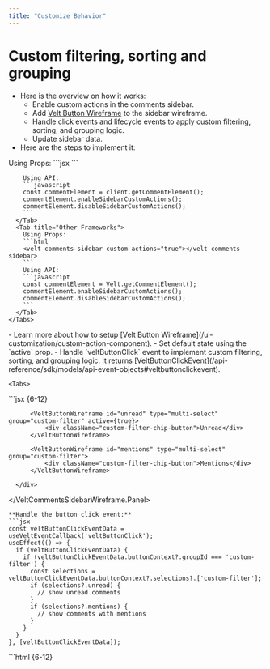 ```yaml
---
title: "Customize Behavior"
---
```


# Custom filtering, sorting and grouping
  - Here is the overview on how it works:
    - Enable custom actions in the comments sidebar.
    - Add [Velt Button Wireframe](/ui-customization/custom-action-component) to the sidebar wireframe.
    - Handle click events and lifecycle events to apply custom filtering, sorting, and grouping logic.
    - Update sidebar data.
  - Here are the steps to implement it:

<Steps titleSize="h2">
  <Step title="Enable Custom Actions">
    <Tabs>
      <Tab title="React / Next.js">
        Using Props:
        ```jsx
        <VeltCommentsSidebar customActions={true} />
        ```

        Using API:
        ```javascript
        const commentElement = client.getCommentElement();
        commentElement.enableSidebarCustomActions();
        commentElement.disableSidebarCustomActions();
        ```
      </Tab>
      <Tab title="Other Frameworks">
        Using Props:
        ```html
        <velt-comments-sidebar custom-actions="true"></velt-comments-sidebar>
        ```
        Using API:
        ```javascript
        const commentElement = Velt.getCommentElement();
        commentElement.enableSidebarCustomActions();
        commentElement.disableSidebarCustomActions();
        ```
      </Tab>
    </Tabs>
  </Step>

  <Step title="Add Velt Buttons and handle click events">
    - Learn more about how to setup [Velt Button Wireframe](/ui-customization/custom-action-component).
    - Set default state using the `active` prop.
    - Handle `veltButtonClick` event to implement custom filtering, sorting, and grouping logic. It returns [VeltButtonClickEvent](/api-reference/sdk/models/api-event-objects#veltbuttonclickevent).

    <Tabs>
<Tab title="React / Next.js">
```jsx {6-12}
<VeltWireframe>
  <VeltCommentsSidebarWireframe.Panel>
      <VeltCommentsSidebarWireframe.Header />
      <div className="custom-filter-chip-container">

          <VeltButtonWireframe id="unread" type="multi-select" group="custom-filter" active={true}>
              <div className="custom-filter-chip-button">Unread</div>
          </VeltButtonWireframe>

          <VeltButtonWireframe id="mentions" type="multi-select" group="custom-filter">
              <div className="custom-filter-chip-button">Mentions</div>
          </VeltButtonWireframe>

      </div>
  </VeltCommentsSidebarWireframe.Panel>
</VeltWireframe>
```
**Handle the button click event:**
```jsx
const veltButtonClickEventData = useVeltEventCallback('veltButtonClick');
useEffect(() => {
  if (veltButtonClickEventData) {
    if (veltButtonClickEventData.buttonContext?.groupId === 'custom-filter') {
      const selections = veltButtonClickEventData.buttonContext?.selections?.['custom-filter'];
      if (selections?.unread) {
        // show unread comments
      }
      if (selections?.mentions) {
        // show comments with mentions
      }
    }
  }
}, [veltButtonClickEventData]);
```
</Tab>

<Tab title="Other Frameworks">
```html {6-12}
<velt-wireframe style="display:none;">
  <velt-comments-sidebar-wireframe-panel>
    <velt-comments-sidebar-wireframe-header></velt-comments-sidebar-wireframe-header>
    <div class="custom-filter-chip-container">

        <velt-button-wireframe id="unread" type="multi-select" group="custom-filter" active="true">
            <div class="custom-filter-chip-button">Unread</div>
        </velt-button-wireframe>

        <velt-button-wireframe id="mentions" type="multi-select" group="custom-filter">
            <div class="custom-filter-chip-button">Mentions</div>
        </velt-button-wireframe>

    </div>
  </velt-comments-sidebar-wireframe-panel>
</velt-wireframe>
```
**Handle the button click event:**
```js
Velt.on('veltButtonClick').subscribe(veltButtonClickEventData => {
  if (veltButtonClickEventData) {
    if (veltButtonClickEventData.buttonContext?.groupId === 'custom-filter') {
      const selections = veltButtonClickEventData.buttonContext?.selections?.['custom-filter'];
      if (selections?.unread) {
        // Custom Filtering | Sorting | Grouping Logic
      }
      if (selections?.mentions) {
        // Custom Filtering | Sorting | Grouping Logic
      }
    }
  }
});
```
</Tab>
</Tabs>
</Step>
  <Step title="Handle Sidebar data lifecycle events">
  - There are two lifecycle events you need to handle to implement custom filtering, sorting, and grouping logic:
    - `commentSidebarDataInit`: Triggered when comment sidebar data is first loaded. It returns [CommentSidebarDataInitEvent](/api-reference/sdk/models/api-event-objects#commentsidebardatainitevent)
    - `commentSidebarDataUpdate`: Triggered when comment sidebar data is updated. It returns [CommentSidebarDataUpdateEvent](/api-reference/sdk/models/api-event-objects#commentsidebardataupdateevent)
      - This event can trigger multiple times when either the comment data or unread comment count changes.

    <Tabs>
      <Tab title="React / Next.js">
        ```jsx
        const commentSidebarDataInitEvent: CommentSidebarDataInitEvent = useCommentEventCallback('commentSidebarDataInit');
        const commentSidebarDataUpdateEvent: CommentSidebarDataUpdateEvent = useCommentEventCallback('commentSidebarDataUpdate');

        useEffect(() => {
          if (commentSidebarDataInitEvent) {
            // Custom Filtering | Sorting | Grouping Logic
          }
        }, [commentSidebarDataInitEvent]);

        useEffect(() => {
          if (commentSidebarDataUpdateEvent) {
            // Custom Filtering | Sorting | Grouping Logic
          }
        }, [commentSidebarDataUpdateEvent]);
        ```
      </Tab>
      <Tab title="Other Frameworks">
        ```javascript
        const commentElement = Velt.getCommentElement();

        commentElement.on('commentSidebarDataInit').subscribe((data) => {
          // Custom Filtering | Sorting | Grouping Logic
        });

        commentElement.on('commentSidebarDataUpdate').subscribe((data) => {
          // Custom Filtering | Sorting | Grouping Logic
        });
        ```
      </Tab>
    </Tabs>
  </Step>

  <Step title="Update sidebar data based on custom logic">
  - Once you have applied your custom filtering, sorting, and grouping logic, create the data an **array** of [CommentSidebarData](/api-reference/sdk/models/data-models#commentsidebardata) objects and set it in the comments sidebar.
  - Use the `options` parameter to control if you want to group the comments or not.
    <Tabs>
      <Tab title="React / Next.js">
        ```jsx
        const options = {
          grouping: false
        };

        const customFilterData = [
          {
            "groupId": "group1",
            "groupName": "Group 1",
            "isExpanded": true,
            "annotations": [
              {
                  ...annotation1
              },
              {
                  ...annotation2
              },
            ]
          }
        ];

        const commentElement = client.getCommentElement();
        commentElement.setCommentSidebarData(customFilterData, options);
        ```
      </Tab>
      <Tab title="Other Frameworks">
        ```javascript
        const options = {
          grouping: false
        };
        const customFilterData = [
          {
            "groupId": "group1",
            "groupName": "Group 1",
            "isExpanded": true,
            "annotations": [
              {
                  ...annotation1
              },
              {
                  ...annotation2
              },
            ]
          }
        ];
        const commentElement = Velt.getCommentElement();
        commentElement.setCommentSidebarData(customFilterData, options);
        ```
      </Tab>
    </Tabs>
  </Step>
</Steps>



# Navigation

#### onCommentClick

- Listen for click events on comments in the sidebar to trigger actions like navigation.
- The event callback provides access to the clicked comment's annotation object, which includes `location` and `context` data.
- Use this data to update your app's state and navigate to the comment's location.

The event handler receives an object with the following properties:

| Property | Type | Description |
|----------|------|-------------|
| `documentId` | string | ID of the document containing the comment |
| `location` | Object | Location details of the comment |
| `targetElementId` | string | DOM ID of the element the comment is attached to |
| `context` | Object | Custom context data associated with the comment |
| `annotation` | CommentAnnotation | The full comment annotation object |


<Tabs>
<Tab title="React / Next.js">
```js
 <VeltCommentsSidebar onCommentClick={onCommentClick} /> 

// event handler for when a comment is clicked on 
const onCommentClick = (event) => {
  //handle custom navigation by getting location if you have set custom locations
  const { pageId } = event.location;
  //handle custom navigation by getting context if you have added metadata using addContext()
  const { pageId } = event.context;
  yourNavigateToPageMethod(pageId);
};
```
</Tab>

<Tab title="Other Frameworks">

```js

// event handler for when a comment is clicked on 
const onCommentClick = (event) => {
  console.log('onCommentClick', event.detail);
  //handle custom navigation by getting location if you have set custom locations
  const { pageId } = event.detail.location;
  //handle custom navigation by getting context if you have added metadata using addContext()
  const { pageId } = event.detail.context;
  yourNavigateToPageMethod(pageId);
};

const commentElement = document.querySelector('velt-comments-sidebar');
commentElement.addEventListener('onCommentClick', onCommentClick);
```
</Tab>
</Tabs>

#### onCommentNavigationButtonClick

- This event is triggered when the navigation button in the comment dialog in the Sidebar is clicked.
- Use this event to implement custom navigation logic.

<Tabs>
      <Tab title="React / Next.js">
        ```jsx
        <VeltCommentsSidebar onCommentNavigationButtonClick={onCommentNavigationButtonClick} />

          // event handler for when a comment is clicked on 
          const onCommentNavigationButtonClick = (event) => {
            console.log('onCommentNavigationButtonClick', event);
            //handle custom navigation by getting location if you have used Locations
            const { pageId } = event.location;
            //handle custom navigation by getting context if you have used addContext()
            const { pageId } = event.context;
            yourNavigateToPageMethod(pageId);
          };
        ```
      </Tab>
      <Tab title="Other Frameworks">
        ```javascript
        const commentSidebarElement = document.querySelector('velt-comments-sidebar');
        commentSidebarElement.addEventListener('onCommentNavigationButtonClick', (event) => {
          console.log('onCommentNavigationButtonClick', event.detail);
        });
        ```
      </Tab>
    </Tabs>



#### enableSidebarUrlNavigation

- By default, clicking a comment in the sidebar doesn't automatically update the page URL where the comment was added.
- Use this to enable automatic URL navigation when clicking comments in the sidebar.
- If your app's state is more complex, you might need to listen for `onCommentClick` events and implement custom navigation logic.

Default: `false`

<Tabs>
<Tab title="React / Next.js">

Using Props:
```jsx
<VeltCommentsSidebar urlNavigation={true} />
```
Using API method:

```js
const commentElement = client.getCommentElement();
// to enable sidebar url navigation
commentElement.enableSidebarUrlNavigation();
// to disable sidebar url navigation
commentElement.disableSidebarUrlNavigation();
```
</Tab>

<Tab title="Other Frameworks">
Using Props:
```js
<velt-comments-sidebar url-navigation="false"></velt-comments-sidebar>
```

Using API method:

```js
const commentElement = Velt.getCommentElement();
commentElement.enableSidebarUrlNavigation();
commentElement.disableSidebarUrlNavigation();
```
</Tab>


</Tabs>






# UI
#### currentLocationSuffix
- Adds "(this page)" suffix to the group name when the current location matches the group's location.

Default: `false`

<Tabs>
<Tab title="React / Next.js">

```jsx
<VeltCommentsSidebar currentLocationSuffix={true}/>
```
</Tab>

<Tab title="Other Frameworks">

```jsx
<velt-comments-sidebar current-location-suffix="true"></velt-comments-sidebar>
```
</Tab>


</Tabs>

#### embedMode

- By default, the sidebar will open up from the right corner of the page.
- With embed mode, you can add the sidebar in your component and it will take up the full width and height of its container.
- When in embed mode, the sidebar will not have the close button. You need to implement your own open and close functionality on the host component.

<Tabs>
<Tab title="React / Next.js">
```jsx
<div className="sidebar-container">
  <VeltCommentsSidebar embedMode={true} />
</div>
```
</Tab>

<Tab title="Other Frameworks">
```jsx
<div className="sidebar-container">
  <velt-comments-sidebar embed-mode="true"></velt-comments-sidebar>
</div>
```
</Tab>

</Tabs>

#### excludeLocationIdsFromSidebar
- Use this to filter out comments from certain locations. These comments will not be displayed in the sidebar.

<Tabs>
<Tab title="React / Next.js">

Using Props:
```jsx
<VeltCommentsSidebar excludeLocationIds={['location1', 'location2']} />
```

Using API:
```jsx
const commentElement = client.getCommentElement();
commentElement.excludeLocationIdsFromSidebar(['location1', 'location2']);
```
</Tab>

<Tab title="Other Frameworks">
Using Props:
```jsx
<velt-comments-sidebar exclude-location-ids='["location1", "location2"]'></velt-comments-sidebar>
```

Using API:
```jsx
const commentElement = Velt.getCommentElement();
commentElement.excludeLocationIdsFromSidebar(['location1', 'location2']);
```
</Tab>

</Tabs>


#### filterPanelLayout
- Change the layout of the filter panel in the sidebar.
- Options: `menu` or `bottomSheet`
`Default: bottomSheet`

<Tabs>
<Tab title="React / Next.js">
```jsx
<VeltCommentsSidebar filterPanelLayout="menu"/>
```
</Tab>

<Tab title="Other Frameworks">
```jsx
<velt-comments-sidebar filter-panel-layout="menu"/>
```
</Tab>

</Tabs>

#### filterOptionLayout
- Change the layout of the filter options in the sidebar filter panel.
- Options:
  - `checkbox`: (default) to show the filter options in a checkbox list
  - `dropdown`: to show the filter options in a searchable dropdown with checklist

<Tabs>
<Tab title="React / Next.js">
```jsx
<VeltCommentsSidebar filterOptionLayout="dropdown"/>
```
</Tab>

<Tab title="Other Frameworks">
```jsx
<velt-comments-sidebar filter-option-layout="dropdown"/>
```
</Tab>

</Tabs>

#### filterCount
- Disable comment count on filter options. This leads to better performance.

<Tabs>
<Tab title="React / Next.js">
```jsx
<VeltCommentsSidebar filterCount={false}/>
```
</Tab>
<Tab title="Other Frameworks">
```html
<velt-comments-sidebar filter-count="false"></velt-comments-sidebar>
```
</Tab>
</Tabs>


#### floatingMode
- This makes the sidebar open in an overlay panel over the sidebar button float over the page content.

<Tabs>
<Tab title="React / Next.js">

```jsx
<VeltSidebarButton floatingMode={true} />
```
</Tab>

<Tab title="Other Frameworks">
```jsx
<velt-sidebar-button floating-mode="true"></velt-sidebar-button>
```
</Tab>

</Tabs>


#### focusedThreadMode
- In this mode, when you click on a comment in the sidebar, it opens the thread in an expanded view within the sidebar itself.
- Other threads and actions like filters, search etc. are hidden behind a back button.
- Enabling this mode also adds a navigation button in the comment dialog. Clicking it will navigate to the comment and trigger a callback. Learn more about it [here](#oncommentnavigationbuttonclick).

<Warning>
  If you had previously used a wireframe for the comment dialog, you will need to add the [navigation button wireframe](/ui-customization/features/async/comments/comment-dialog/subcomponents/header) and the [focused thread wireframe](/ui-customization/features/async/comments/comments-sidebar/overview).
</Warning>

<Tabs>
      <Tab title="React / Next.js">
        ```jsx
        <VeltCommentsSidebar focusedThreadMode={true} />
        ```
      </Tab>
      <Tab title="Other Frameworks">
        ```html
        <velt-comments-sidebar focused-thread-mode="true"></velt-comments-sidebar>
        ```
      </Tab>
    </Tabs>



#### pageMode
- This adds a composer in the sidebar where users can add comments without attaching them to any specific element.

`Default: false`
<Tabs>
<Tab title="React / Next.js">

```jsx
<VeltCommentsSidebar pageMode={true} />
```
</Tab>

<Tab title="Other Frameworks">

```jsx
<velt-comments-sidebar page-mode="true"></velt-comments-sidebar>
```
</Tab>


</Tabs>


#### position
- Change the default direction where the sidebar opens from.
- Options: `left` or `right`
- Default: `right`


<Tabs>
<Tab title="React / Next.js">


```jsx
<VeltCommentsSidebar position="left"/>
```
</Tab>

<Tab title="Other Frameworks">
 
```jsx
<velt-comments-sidebar position="left"/>
```
</Tab>

</Tabs>

#### openCommentSidebar

<Tabs>
<Tab title="React / Next.js">

```jsx
const commentElement = client.getCommentElement();
commentElement.openCommentSidebar(); // opens the comments side bar
commentElement.closeCommentSidebar(); // closes the comments side bar
commentElement.toggleCommentSidebar(); // toggles the comments side bar
```
</Tab>

<Tab title="Other Frameworks">

```jsx
const commentElement = client.getCommentElement();
commentElement.openCommentSidebar(); // opens the comments side bar
commentElement.closeCommentSidebar(); // closes the comments side bar
commentElement.toggleCommentSidebar(); // toggles the comments side bar
```
</Tab>


</Tabs>



#### searchPlaceholder
- Customize the placeholder text shown in the search input of the comments sidebar.

<Tabs>
<Tab title="React / Next.js">
  ```jsx
    <VeltCommentsSidebar searchPlaceholder="New placeholder" />
    ```
</Tab>
<Tab title="Other Frameworks">
    ```html
    <velt-comments-sidebar search-placeholder="New placeholder"></velt-comments-sidebar>
    ```
</Tab>
</Tabs>


# System Filters, Sorting and Grouping

#### filterConfig
- Customize the available system filters:
 - `location`: Filter comments by location.
 - `people`: Filter comments by author of comment annotation.
 - `tagged`: Filter comments by users who were tagged in the comment. Only available in the latest SDK version.
 - `assigned`: Filter comments by users who were assigned to the comment. Only available in the latest SDK version.
 - `priority`: Filter comments by priority.
 - `category`: Filter comments by category.
 - `status`: Filter comments by status.

- You can rename, disable, configure grouping, and multi-select behavior of the filters as needed.

<Tabs>
<Tab title="React / Next.js">
```jsx
const filterConfig = {
  location: {
    enable: true,
    name: "Pages", // change the display name of the filter
    enableGrouping: true, // whether to enable grouping based on location filter
    multiSelection: true, // whether to enable multiselection for the filter
    order: ['locationId1', 'locationId2', 'locationId3'] // change the order of the filter options
  },
  people: {
    enable: true,
    name: "Author", // change the display name of the filter
    enableGrouping: true, // whether to enable grouping based on people filter
    multiSelection: true, // whether to enable multiselection for the filter
  },
  tagged: {
    enable: true,
    name: "Tagged", // change the display name of the filter
    enableGrouping: false, // whether to enable grouping based on tagged filter
    multiSelection: true, // whether to enable multiselection for the filter
  },
  assigned: {
    enable: true,
    name: "Assigned", // change the display name of the filter
    enableGrouping: false, // whether to enable grouping based on assigned filter
    multiSelection: true, // whether to enable multiselection for the filter
  },
  priority: {
    enable: true,
    name: "Priority", // change the display name of the filter
    enableGrouping: false, // whether to enable grouping based on priority filter
    multiSelection: true, // whether to enable multiselection for the filter
  },
  category: {
    enable: true,
    name: "Category", // change the display name of the filter
    enableGrouping: true, // whether to enable grouping based on category filter
    multiSelection: true, // whether to enable multiselection for the filter
  },
  status: {
    enable: true,
    name: "Status", // change the display name of the filter
    multiSelection: true, // whether to enable multiselection for the filter
  }
}

<VeltCommentsSidebar filterConfig={filterConfig} />
```
</Tab>

<Tab title="Other Frameworks">
```jsx
const filterConfig = {
  location: {
    enable: true, // enable/disable location filter
    name: "Pages", // customize location filter heading
    enableGrouping: true, // to enable/disable grouping based on location filter
    multiSelection: true, // to enable/disable multiple selection
    order: ['locationId1', 'locationId2', 'locationId3'] // pass array of location ids here
  },
  people: {
    enable: true, // enable/disable people filter
    name: "People", // customize people filter heading
    enableGrouping: true, // to enable/disable grouping based on people filter
    multiSelection: true, // to enable/disable multiple selection
  },
  priority: {
    enable: true, // enable/disable priority filter
    name: "Priority", // customize priority filter heading
    enableGrouping: false, // to enable/disable grouping based on priority filter
    multiSelection: true, // to enable/disable multiple selection
  },
  category: {
    enable: true, // enable/disable category filter
    name: "Category", // customize category filter heading
    enableGrouping: true, // to enable/disable grouping based on category filter
    multiSelection: true, // to enable/disable multiple selection
  },
  status: {
    enable: true, // enable/disable status filter
    name: "Status", // customize status filter heading
    multiSelection: true, // to enable/disable multiple selection
  }
};

const commentsSidebar = document.querySelector(`velt-comments-sidebar`);
commentsSidebar?.setAttribute("filter-config", JSON.stringify(filterConfig));
```

</Tab>


</Tabs>


#### groupConfig
- Enable/disable the option to group comments in the sidebar with the `group config` attribute:

<Tabs>
<Tab title="React / Next.js">

```jsx
const groupConfig = {
  enable: true, // whether to enable group by option
  name: "Custom Group By", // change the display name of the group by option in the filter panel
};

<VeltCommentsSidebar groupConfig={groupConfig} />

```
</Tab>

<Tab title="Other Frameworks">

```jsx
const groupConfig = {
  enable: true, // whether to enable group by option
  name: "Custom Group By", // change the display name of the group by option in the filter panel
};


const commentsSidebar = document.querySelector(`velt-comments-sidebar`);
commentsSidebar?.setAttribute("group-config", JSON.stringify(groupConfig));

```
</Tab>


</Tabs>

#### sortData

- Change the default sorting order of Comments in the Sidebar.
- Default: `desc`

There are three options for sorting:
 - `asc` - to show comments in ascending order of when they were last updated
 - `desc` - to show comments in descending order of when they were last updated
 - `none` - to show comments in the sequence they were added
 
 <Tabs>
<Tab title="React / Next.js">
```jsx
<VeltCommentsSidebar sortData="asc" />
```
</Tab>

 <Tab title="Other Frameworks">
```jsx
<velt-comments-sidebar sort-data="asc"></velt-comments-sidebar>
```
</Tab>


</Tabs>


#### setCommentSidebarFilters
- Programmatically set the system filters on the sidebar:

<Tabs>
<Tab title="React / Next.js">

```jsx
const filters = {
	location: [
		{ id: 'location1Id' }, // id field is required
		{ id: 'location2Id' }, // id field is required
	],
	people: [
		{ userId: 'userIdToFilter' }, // userId or
		{ email: 'userEmailToFilter' } // user email is required
	],
	priority: ['P0', 'P1', 'P2'], // default supported values
	status: ['OPEN', 'IN_PROGRESS', 'RESOLVED'], // default supported values
	category: ['bug', 'feedback', 'question'], // default supported values
};


<VeltCommentsSidebar filters={filters} />
```


API Methods:
```jsx
const commentElement = client.getCommentElement();
commentElement.setCommentSidebarFilters(filters);
```
</Tab>

<Tab title="Other Frameworks">

```jsx
const filters = {
	location: [
		{ id: 'location1Id' }, // id field is required
		{ id: 'location2Id' }, // id field is required
	],
	people: [
		{ userId: 'userIdToFilter' }, // userId or
		{ email: 'userEmailToFilter' } // user email is required
	],
	priority: ['P0', 'P1', 'P2'], // default supported values
	status: ['OPEN', 'IN_PROGRESS', 'RESOLVED'], // default supported values
	category: ['bug', 'feedback', 'question'], // default supported values
};

const commentsSidebar = document.querySelector(`velt-comments-sidebar`);
commentsSidebar?.setAttribute("filters", JSON.stringify(filters));
```


API Methods:
```jsx
const commentElement = client.getCommentElement();
commentElement.setCommentSidebarFilters(filters);
```
</Tab>
</Tabs>


#### systemFiltersOperator
- Specify whether the system filters (e.g., "me", "this page") should be combined with an `and` or `or` operator.
- Default: `and`

<Tabs>
<Tab title="React / Next.js">
**Using Props:**
```tsx
<VeltCommentsSidebar systemFiltersOperator='or' />
```
**Using API:**
```ts
const commentElement = client.getCommentElement();
commentElement.setSystemFiltersOperator('or');
```
</Tab>
<Tab title="Other Frameworks">
```html
<velt-comments-sidebar system-filters-operator="or"></velt-comments-sidebar>
```
</Tab>
</Tabs>